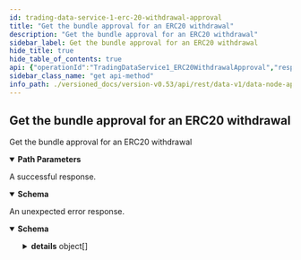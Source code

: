```yaml
---
id: trading-data-service-1-erc-20-withdrawal-approval
title: "Get the bundle approval for an ERC20 withdrawal"
description: "Get the bundle approval for an ERC20 withdrawal"
sidebar_label: Get the bundle approval for an ERC20 withdrawal
hide_title: true
hide_table_of_contents: true
api: {"operationId":"TradingDataService1_ERC20WithdrawalApproval","responses":{"200":{"description":"A successful response.","content":{"application/json":{"schema":{"type":"object","properties":{"assetSource":{"type":"string","title":"The address of asset on ethereum"},"amount":{"type":"string","title":"The amount to be withdrawn"},"expiry":{"type":"string","format":"int64","title":"The expiry / until what time the request is valid"},"nonce":{"type":"string","title":"The nonce, which is actually the internal reference for the withdrawal"},"signatures":{"type":"string","title":"The signatures bundle as hex encoded data, forward by 0x\ne.g: 0x + sig1 + sig2 + ... + sixN"},"targetAddress":{"type":"string","title":"The ethereum address to withdraw the funds to, 0x prefixed"},"creation":{"type":"string","format":"int64","title":"The creation timestamps"}},"title":"The response with all information required to bundle the call to finalise the withdrawal on the erc20 bridge\nfunction withdraw_asset(address asset_source, uint256 asset_id, uint256 amount, uint256 expiry, uint256 nonce, bytes memory signatures)"}}}},"default":{"description":"An unexpected error response.","content":{"application/json":{"schema":{"type":"object","properties":{"code":{"type":"integer","format":"int32"},"message":{"type":"string"},"details":{"type":"array","items":{"type":"object","properties":{"@type":{"type":"string"}},"additionalProperties":{}}}}}}}}},"parameters":[{"name":"withdrawalId","description":"The identifier of the withdrawal","in":"path","required":true,"schema":{"type":"string"}}],"tags":["TradingDataService"],"description":"Get the bundle approval for an ERC20 withdrawal","method":"get","path":"/withdrawals/{withdrawalId}/approval/erc20","servers":[{"url":"https://api.vega.xyz"}],"info":{"title":"data-node/api/v1/trading_data.proto","version":"version not set"},"postman":{"name":"Get the bundle approval for an ERC20 withdrawal","description":{"type":"text/plain"},"url":{"path":["withdrawals",":withdrawalId","approval","erc20"],"host":["{{baseUrl}}"],"query":[],"variable":[{"disabled":false,"description":{"content":"(Required) The identifier of the withdrawal","type":"text/plain"},"type":"any","value":"","key":"withdrawalId"}]},"header":[{"key":"Accept","value":"application/json"}],"method":"GET"}}
sidebar_class_name: "get api-method"
info_path: ./versioned_docs/version-v0.53/api/rest/data-v1/data-node-api-v-1-trading-data-proto
---
```



## Get the bundle approval for an ERC20 withdrawal



Get the bundle approval for an ERC20 withdrawal

<details style={{"marginBottom":"1rem"}} data-collapsed={false} open={true}><summary style={{}}><strong>Path Parameters</strong></summary><div><ul><ParamsItem className={"paramsItem"} param={{"name":"withdrawalId","description":"The identifier of the withdrawal","in":"path","required":true,"schema":{"type":"string"}}}></ParamsItem></ul></div></details><div><ApiTabs><TabItem label={"200"} value={"200"}><div>

A successful response.

</div><div><MimeTabs groupId={"mime-type"}><TabItem label={"application/json"} value={"application/json"}><SchemaTabs groupId={"schema-tabs"}><TabItem label={"Schema"} value={"Schema"}><details style={{}} data-collapsed={false} open={true}><summary style={{"textAlign":"left"}}><strong>Schema</strong></summary><div style={{"textAlign":"left","marginLeft":"1rem"}}></div><ul style={{"marginLeft":"1rem"}}><SchemaItem collapsible={false} name={"assetSource"} required={false} schemaDescription={undefined} schemaName={"The address of asset on ethereum"} qualifierMessage={undefined} defaultValue={undefined}></SchemaItem><SchemaItem collapsible={false} name={"amount"} required={false} schemaDescription={undefined} schemaName={"The amount to be withdrawn"} qualifierMessage={undefined} defaultValue={undefined}></SchemaItem><SchemaItem collapsible={false} name={"expiry"} required={false} schemaDescription={undefined} schemaName={"int64"} qualifierMessage={undefined} defaultValue={undefined}></SchemaItem><SchemaItem collapsible={false} name={"nonce"} required={false} schemaDescription={undefined} schemaName={"The nonce, which is actually the internal reference for the withdrawal"} qualifierMessage={undefined} defaultValue={undefined}></SchemaItem><SchemaItem collapsible={false} name={"signatures"} required={false} schemaDescription={undefined} schemaName={"The signatures bundle as hex encoded data, forward by 0x\ne.g: 0x + sig1 + sig2 + ... + sixN"} qualifierMessage={undefined} defaultValue={undefined}></SchemaItem><SchemaItem collapsible={false} name={"targetAddress"} required={false} schemaDescription={undefined} schemaName={"The ethereum address to withdraw the funds to, 0x prefixed"} qualifierMessage={undefined} defaultValue={undefined}></SchemaItem><SchemaItem collapsible={false} name={"creation"} required={false} schemaDescription={undefined} schemaName={"int64"} qualifierMessage={undefined} defaultValue={undefined}></SchemaItem></ul></details></TabItem><TabItem label={"Example (from schema)"} value={"Example (from schema)"}><ResponseSamples responseExample={"{\n  \"assetSource\": \"string\",\n  \"amount\": \"string\",\n  \"expiry\": \"string\",\n  \"nonce\": \"string\",\n  \"signatures\": \"string\",\n  \"targetAddress\": \"string\",\n  \"creation\": \"string\"\n}"} language={"json"}></ResponseSamples></TabItem></SchemaTabs></TabItem></MimeTabs></div></TabItem><TabItem label={"default"} value={"default"}><div>

An unexpected error response.

</div><div><MimeTabs groupId={"mime-type"}><TabItem label={"application/json"} value={"application/json"}><SchemaTabs groupId={"schema-tabs"}><TabItem label={"Schema"} value={"Schema"}><details style={{}} data-collapsed={false} open={true}><summary style={{"textAlign":"left"}}><strong>Schema</strong></summary><div style={{"textAlign":"left","marginLeft":"1rem"}}></div><ul style={{"marginLeft":"1rem"}}><SchemaItem collapsible={false} name={"code"} required={false} schemaDescription={undefined} schemaName={"int32"} qualifierMessage={undefined} defaultValue={undefined}></SchemaItem><SchemaItem collapsible={false} name={"message"} required={false} schemaDescription={undefined} schemaName={"string"} qualifierMessage={undefined} defaultValue={undefined}></SchemaItem><SchemaItem collapsible={true} className={"schemaItem"}><details style={{}}><summary style={{}}><strong>details</strong><span style={{"opacity":"0.6"}}> object[]</span></summary><div style={{"marginLeft":"1rem"}}><SchemaItem collapsible={false} name={"@type"} required={false} schemaDescription={undefined} schemaName={"string"} qualifierMessage={undefined} defaultValue={undefined}></SchemaItem></div></details></SchemaItem></ul></details></TabItem><TabItem label={"Example (from schema)"} value={"Example (from schema)"}><ResponseSamples responseExample={"{\n  \"code\": 0,\n  \"message\": \"string\",\n  \"details\": [\n    {\n      \"@type\": \"string\"\n    }\n  ]\n}"} language={"json"}></ResponseSamples></TabItem></SchemaTabs></TabItem></MimeTabs></div></TabItem></ApiTabs></div>
      